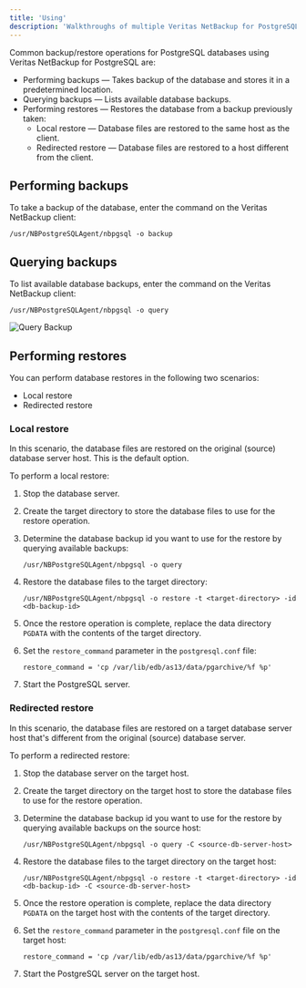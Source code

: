 ```yaml
---
title: 'Using'
description: 'Walkthroughs of multiple Veritas NetBackup for PostgreSQL usage scenarios'
---
```


Common backup/restore operations for PostgreSQL databases using Veritas NetBackup for PostgreSQL are:
- Performing backups &mdash; Takes backup of the database and stores it in a predetermined location.
- Querying backups &mdash; Lists available database backups.
- Performing restores &mdash; Restores the database from a backup previously taken:
    - Local restore &mdash; Database files are restored to the same host as the client.
    - Redirected restore &mdash; Database files are restored to a host different from the client.



## Performing backups

To take a backup of the database, enter the command on the Veritas NetBackup client:

`/usr/NBPostgreSQLAgent/nbpgsql -o backup`


## Querying backups

To list available database backups, enter the command on the Veritas NetBackup client:

`/usr/NBPostgreSQLAgent/nbpgsql -o query`

![Query Backup](Images/BackupQuery.png)

## Performing restores

You can perform database restores in the following two scenarios:

- Local restore
- Redirected restore


### Local restore

In this scenario, the database files are restored on the original (source) database server host. This is the default option. 

To perform a local restore: 

1. Stop the database server.

2. Create the target directory to store the database files to use for the restore operation.

3. Determine the database backup id you want to use for the restore by querying available backups:

	`/usr/NBPostgreSQLAgent/nbpgsql -o query`

4. Restore the database files to the target directory:

    `/usr/NBPostgreSQLAgent/nbpgsql -o restore -t <target-directory> -id <db-backup-id>`

5. Once the restore operation is complete, replace the data directory `PGDATA` with the contents 
of the target directory.

6. Set the `restore_command` parameter in the `postgresql.conf` file:
    ```
    restore_command = 'cp /var/lib/edb/as13/data/pgarchive/%f %p'
    ```

7. Start the PostgreSQL server.



### Redirected restore

In this scenario, the database files are restored on a target database server host that's different from the original (source) database server.

To perform a redirected restore: 

1. Stop the database server on the target host.

2. Create the target directory on the target host to store the database files to use for the restore operation.

3. Determine the database backup id you want to use for the restore by querying available backups on the source host:

	`/usr/NBPostgreSQLAgent/nbpgsql -o query -C <source-db-server-host>`

4. Restore the database files to the target directory on the target host:

    `/usr/NBPostgreSQLAgent/nbpgsql -o restore -t <target-directory> -id <db-backup-id> -C <source-db-server-host>`

5. Once the restore operation is complete, replace the data directory `PGDATA` on the target host with the contents of the target directory.

6. Set the `restore_command` parameter in the `postgresql.conf` file on the target host:
    ```
    restore_command = 'cp /var/lib/edb/as13/data/pgarchive/%f %p'
    ```

7. Start the PostgreSQL server on the target host.
